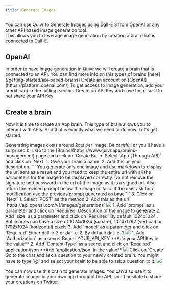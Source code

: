 ```yaml
---
title: Generate Images
---
```



You can use Quivr to Generate Images using Dall-E 3 from OpenAI or any other API based image generation tool.  
This allows you to leverage image generation by creating a brain that is connected to Dall-E. 


## OpenAI

<Info>
In order to have image generation in Quivr we will create a brain that is connected to an API. You can find more info on this types of brains [here](/getting-started/api-based-brains)
</Info>

<Steps>
<Step title="Create OpenAI Account">
    Create an account on [OpenAI](https://platform.openai.com/)
</Step>
<Step title="Credit Card">
    To get access to image generation, add your credit card in the `billing` section
</Step>
<Step title="Create API Key">
    Create on API Key and save the result
</Step>
</Steps>

<Warning>
Do not share your API Key
</Warning>

## Create a brain

Now it is time to create an App brain. This type of brain allows you to interact with APIs. And that is exactly what we need to do now. Let's get started.

<Warning>
Generating images costs around 2cts per image. Be carefull or you'll have a surprised bill.  
</Warning>

<Steps>
<Step title="Create a new Brain">
    Go to the [Brains](https://www.quivr.app/brains-management) page and click on `Create Brain`
</Step>
<Step title="Choose App Brain">
    Select `App (Through API)` and click on `Next` 
</Step>
<Step title="Name & Prompt">
    1. Give your brain a name.
    2. Add this as your description.
    ```
    You generate only one image and use markdown to display the url sent as a result and you need to keep the entire url with all the parameters for the image to be displayed correctly. 
    Do not remove the signature and password in the url of the image as it is a signed url.  
    Also return the revised prompt below the image in italic. 
    If the user ask for a modification use the previous prompt generated as base
    ```
    3. Click on `Next`
</Step>
<Step title="URL">
    1. Select `POST` as the method
    2. Add this as the url `https://api.openai.com/v1/images/generations`
    <img src="/images/openai-brain-url.png"/>
</Step>
<Step title="Parameters">
    1. Add `prompt` as a parameter and click on `Required`
        <ParamField path="prompt" type="string">
            Description of the image to generate
        </ParamField>
    2. Add `size` as a parameter and click on `Required`
        <ParamField path="size" type="string">
            By default 1024x1024 . But  images can have a size of 1024x1024 (square), 1024x1792 (vertical) or 1792x1024 (horizontal) pixels
        </ParamField>
    3. Add `model` as a parameter and click on `Required`
        <ParamField path="model" type="string">
            Either dall-e-3 or dall-e-2. By default dall-e-3
        </ParamField>
    <img src="/images/openai-brain-params.png"/>
</Step>
<Step title="Secrets">
    1. Add `Authorization` as a secret
        <ParamField path="Authorization" type="string">
            Bearer YOUR_API_KEY
        </ParamField>
        **Add your API Key in the value**
    2. Add `Content-Type` as a secret and click on `Required`
        <ParamField path="Content-Type" type="string">
            application/json
        </ParamField>
        **Add `application/json` in the value**
    <img src="/images/openai-brain-secrets.png"/>
</Step>
<Step title="Create">
    Click on `Create`
</Step>
<Step title="Generate your image">
    Go to the chat and ask a question to your newly created brain.
    <Tip>
    You might have to type `@` and select your brain to be able to ask a question to it.
    </Tip>
    <img src="/images/openai-brain-chat.png"/>
</Step>
</Steps>


You can now use this brain to generate images. You can also use it to generate images in your own app throught the API.
Don't hesitate to share your creations on [Twitter](https://twitter.com/quivr_brain).

<Snippet file="commercial.mdx" />

